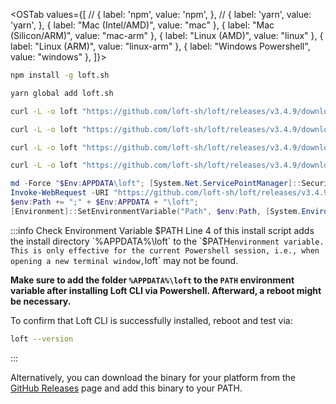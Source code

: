 
<OSTab values={[
        //  { label: 'npm', value: 'npm', },
        //  { label: 'yarn', value: 'yarn', },
        { label: "Mac (Intel/AMD)", value: "mac" },
        { label: "Mac (Silicon/ARM)", value: "mac-arm" },
        { label: "Linux (AMD)", value: "linux" },
        { label: "Linux (ARM)", value: "linux-arm" },
        { label: "Windows Powershell", value: "windows" },
      ]}>
<TabItem value="npm">

```bash
npm install -g loft.sh
```

</TabItem>
<TabItem value="yarn">

```bash
yarn global add loft.sh
```

</TabItem>
<TabItem value="mac">

```bash
curl -L -o loft "https://github.com/loft-sh/loft/releases/v3.4.9/download/loft-darwin-amd64" && sudo install -c -m 0755 loft /usr/local/bin
```

</TabItem>
<TabItem value="mac-arm">

```bash
curl -L -o loft "https://github.com/loft-sh/loft/releases/v3.4.9/download/loft-darwin-arm64" && sudo install -c -m 0755 loft /usr/local/bin
```

</TabItem>
<TabItem value="linux">

```bash
curl -L -o loft "https://github.com/loft-sh/loft/releases/v3.4.9/download/loft-linux-amd64" && sudo install -c -m 0755 loft /usr/local/bin
```

</TabItem>
<TabItem value="linux-arm">

```bash
curl -L -o loft "https://github.com/loft-sh/loft/releases/v3.4.9/download/loft-linux-arm64" && sudo install -c -m 0755 loft /usr/local/bin
```

</TabItem>
<TabItem value="windows">

```powershell {4}
md -Force "$Env:APPDATA\loft"; [System.Net.ServicePointManager]::SecurityProtocol = [System.Net.SecurityProtocolType]'Tls,Tls11,Tls12';
Invoke-WebRequest -URI "https://github.com/loft-sh/loft/releases/v3.4.9/download/loft-windows-amd64.exe" -o $Env:APPDATA\loft\loft.exe;
$env:Path += ";" + $Env:APPDATA + "\loft";
[Environment]::SetEnvironmentVariable("Path", $env:Path, [System.EnvironmentVariableTarget]::User);
```

:::info Check Environment Variable $PATH
Line 4 of this install script adds the install directory `%APPDATA%\loft` to the `$PATH` environment variable. This is only effective for the current Powershell session, i.e., when opening a new terminal window, `loft` may not be found.

**Make sure to add the folder `%APPDATA%\loft` to the `PATH` environment variable after installing Loft CLI via Powershell. Afterward, a reboot might be necessary.**

To confirm that Loft CLI is successfully installed, reboot and test via:
```bash
loft --version
```
:::

</TabItem>
</OSTab>

Alternatively, you can download the binary for your platform from the [GitHub Releases](https://github.com/loft-sh/loft/releases) page and add this binary to your PATH.


